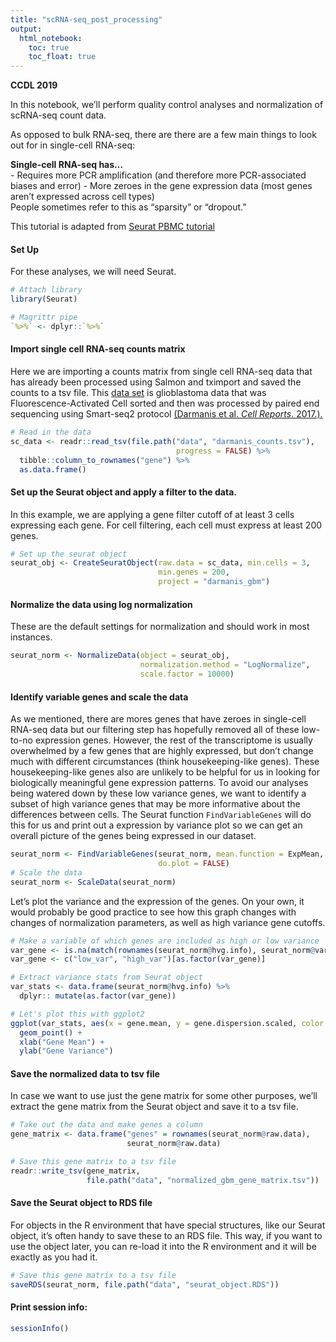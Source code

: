 ```yaml
---
title: "scRNA-seq_post_processing"
output:   
  html_notebook: 
    toc: true
    toc_float: true
---
```


**CCDL 2019**

In this notebook, we'll perform quality control analyses and normalization of 
scRNA-seq count data. 

As opposed to bulk RNA-seq, there are there are a few main things to look out for
in single-cell RNA-seq:

**Single-cell RNA-seq has...**  
- Requires more PCR amplification (and therefore more PCR-associated biases and error)
- More zeroes in the gene expression data (most genes aren't expressed across cell types)  
People sometimes refer to this as "sparsity" or "dropout."

This tutorial is adapted from 
[Seurat PBMC tutorial](https://satijalab.org/seurat/pbmc3k_tutorial.html)
  
#### Set Up 
For these analyses, we will need Seurat. 
```r
# Attach library
library(Seurat)

# Magrittr pipe
`%>%` <- dplyr::`%>%`
```

#### Import single cell RNA-seq counts matrix
Here we are importing a counts matrix from single cell RNA-seq data that has 
already been processed using Salmon and tximport and saved the counts to a tsv 
file. 
This [data set](https://www.ncbi.nlm.nih.gov/geo/query/acc.cgi?acc=GSE84465) 
is glioblastoma data that was Fluorescence-Activated Cell sorted 
and then was processed by paired end sequencing using Smart-seq2 protocol 
[(Darmanis et al. *Cell Reports*. 2017.).](https://www.ncbi.nlm.nih.gov/pubmed/29091775) 
```r
# Read in the data
sc_data <- readr::read_tsv(file.path("data", "darmanis_counts.tsv"), 
                                     progress = FALSE) %>% 
  tibble::column_to_rownames("gene") %>% 
  as.data.frame()
```

#### Set up the Seurat object and apply a filter to the data. 
In this example, we are applying a gene filter cutoff of at least 3 cells 
expressing each gene. 
For cell filtering, each cell must express at least 200 genes.
```r
# Set up the seurat object 
seurat_obj <- CreateSeuratObject(raw.data = sc_data, min.cells = 3,
                                 min.genes = 200, 
                                 project = "darmanis_gbm")
```

#### Normalize the data using log normalization
These are the default settings for normalization and should work in most 
instances. 
```r
seurat_norm <- NormalizeData(object = seurat_obj, 
                             normalization.method = "LogNormalize",
                             scale.factor = 10000)
```

#### Identify variable genes and scale the data
As we mentioned, there are mores genes that have zeroes in single-cell RNA-seq 
data but our filtering step has hopefully removed all of these low-to-no 
expression genes.
However, the rest of the transcriptome is usually overwhelmed by a few genes that 
are highly expressed, but don't change much with different circumstances (think 
housekeeping-like genes). 
These housekeeping-like genes also are unlikely to be helpful for us in looking 
for biologically meaningful gene expression patterns. 
To avoid our analyses being watered down by these low variance genes, we want to
identify a subset of high variance genes that may be more informative about the 
differences between cells. 
The Seurat function `FindVariableGenes` will do this for us and print out 
a expression by variance plot so we can get an overall picture of the genes 
being expressed in our dataset. 
```r
seurat_norm <- FindVariableGenes(seurat_norm, mean.function = ExpMean,
                                 do.plot = FALSE)
# Scale the data
seurat_norm <- ScaleData(seurat_norm)
```
Let's plot the variance and the expression of the genes. 
On your own, it would probably be good practice to see how this graph changes 
with changes of normalization parameters, as well as high variance gene cutoffs. 
```r
# Make a variable of which genes are included as high or low variance
var_gene <- is.na(match(rownames(seurat_norm@hvg.info), seurat_norm@var.genes))
var_gene <- c("low_var", "high_var")[as.factor(var_gene)]

# Extract variance stats from Seurat object
var_stats <- data.frame(seurat_norm@hvg.info) %>%
  dplyr:: mutate(as.factor(var_gene))

# Let's plot this with ggplot2
ggplot(var_stats, aes(x = gene.mean, y = gene.dispersion.scaled, color = var_gene)) +
  geom_point() +
  xlab("Gene Mean") +
  ylab("Gene Variance")
```

#### Save the normalized data to tsv file
In case we want to use just the gene matrix for some other purposes, we'll 
extract the gene matrix from the Seurat object and save it to a tsv file. 
```r
# Take out the data and make genes a column
gene_matrix <- data.frame("genes" = rownames(seurat_norm@raw.data),
                          seurat_norm@raw.data)

# Save this gene matrix to a tsv file
readr::write_tsv(gene_matrix, 
                 file.path("data", "normalized_gbm_gene_matrix.tsv"))
```

#### Save the Seurat object to RDS file
For objects in the R environment that have special structures, like our Seurat
object, it's often handy to save these to an RDS file. 
This way, if you want to use the object later, you can re-load it into the R
environment and it will be exactly as you had it. 
```r
# Save this gene matrix to a tsv file
saveRDS(seurat_norm, file.path("data", "seurat_object.RDS"))
```

#### Print session info:
```r
sessionInfo()
```
